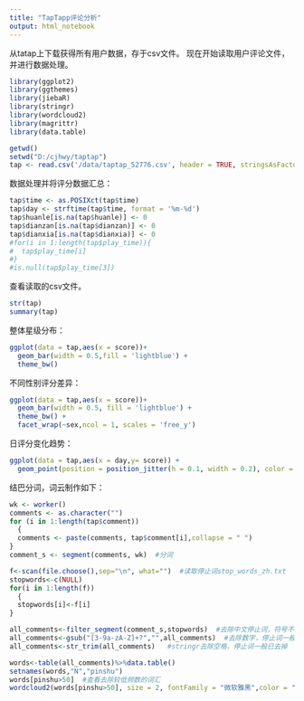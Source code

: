 ---
title: "TapTapp评论分析"
output: html_notebook
---

从tatap上下载获得所有用户数据，存于csv文件。
现在开始读取用户评论文件，并进行数据处理。

```{r packages, include=FALSE}
library(ggplot2)
library(ggthemes)
library(jiebaR)
library(stringr)
library(wordcloud2)
library(magrittr)
library(data.table)
```

```{r, echo=TRUE}
getwd()
setwd("D:/cjhwy/taptap")
tap <- read.csv('/data/taptap_52776.csv', header = TRUE, stringsAsFactors = FALSE)
```
数据处理并将评分数据汇总：

```{r, echo=TRUE}
tap$time <- as.POSIXct(tap$time)
tap$day <- strftime(tap$time, format = '%m-%d')
tap$huanle[is.na(tap$huanle)] <- 0
tap$dianzan[is.na(tap$dianzan)] <- 0
tap$dianxia[is.na(tap$dianxia)] <- 0
#for(i in 1:length(tap$play_time)){
#  tap$play_time[i]
#}
#is.null(tap$play_time[3])

```

查看读取的csv文件。

```{r, echo=TRUE}
str(tap)
summary(tap)
```

整体星级分布：

```{r, echo=TRUE}
ggplot(data = tap,aes(x = score))+
  geom_bar(width = 0.5,fill = 'lightblue') +
  theme_bw() 
```

不同性别评分差异：

```{r, echo=TRUE}
ggplot(data = tap,aes(x = score))+
  geom_bar(width = 0.5, fill = 'lightblue') +
  theme_bw() +
  facet_wrap(~sex,ncol = 1, scales = 'free_y')
```

日评分变化趋势：

```{r, echo=TRUE}
ggplot(data = tap,aes(x = day,y= score)) +
  geom_point(position = position_jitter(h = 0.1, width = 0.2), color = 'blue', alpha=0.2 )
```

结巴分词，词云制作如下：

```{r, echo=FALSE}
wk <- worker()
comments <- as.character("")
for (i in 1:length(tap$comment))
  {
  comments <- paste(comments, tap$comment[i],collapse = " ")
}
comment_s <- segment(comments, wk)  #分词

f<-scan(file.choose(),sep="\n", what="")  #读取停止词stop_words_zh.txt
stopwords<-c(NULL)
for(i in 1:length(f))
  {
  stopwords[i]<-f[i]
}

all_comments<-filter_segment(comment_s,stopwords)  #去除中文停止词，符号不能识别会报错
all_comments<-gsub("[3-9a-zA-Z]+?","",all_comments)  #去除数字，停止词一般已去掉
all_comments<-str_trim(all_comments)   #stringr去除空格，停止词一般已去掉

words<-table(all_comments)%>%data.table()
setnames(words,"N","pinshu")
words[pinshu>50]  #查看去除较低频数的词汇
wordcloud2(words[pinshu>50], size = 2, fontFamily = "微软雅黑",color = "random-light", backgroundColor = "grey")
```
